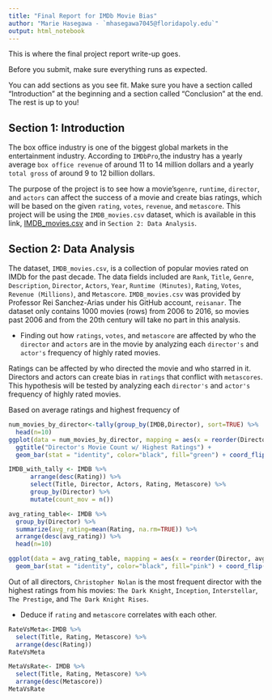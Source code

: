 ```yaml
---
title: "Final Report for IMDb Movie Bias"
author: "Marie Hasegawa - `mhasegawa7045@floridapoly.edu`"
output: html_notebook
---
```


This is where the final project report write-up goes. 


Before you submit, make sure everything runs as expected.

You can add sections as you see fit. Make sure you have a section called "Introduction" at the beginning and a section called "Conclusion" at the end. The rest is up to you!

## Section 1: Introduction

The box office industry is one of the biggest global markets in the entertainment industry. According to `IMDbPro`,the industry has a yearly average ` box office revenue` of around 11 to 14 million dollars and a yearly `total gross` of around 9 to 12 billion dollars.

The purpose of the project is to see how a movie's`genre`, `runtime`, `director`, and `actors` can affect the success of a movie and create bias ratings, which will be based on the given `rating`, `votes`, `revenue`, and `metascore`. This project will be using the `IMDB_movies.csv` dataset, which is available in this link, [IMDB_movies.csv](https://github.com/reisanar/datasets/blob/master/IMDB_movies.csv) and in `Section 2: Data Analysis`.


## Section 2: Data Analysis

The dataset, `IMDB_movies.csv`, is a collection of popular movies rated on IMDb for the past decade. The data fields included are `Rank`, `Title`, `Genre`, `Description`, `Director`, `Actors`, `Year`, `Runtime (Minutes)`, `Rating`, `Votes`, `Revenue (Millions)`, and `Metascore`. `IMDB_movies.csv` was provided by Professor Rei Sanchez-Arias under his GitHub account, `reisanar`. The dataset only contains 1000 movies (rows) from 2006 to 2016, so movies past 2006 and from the 20th century will take no part in this analysis. 




- Finding out how `ratings`, `votes`, and `metascore` are affected by who the `director` and `actors` are in the movie by analyzing each `director's` and `actor's` frequency of highly rated movies.

Ratings can be affected by who directed the movie and who starred in it. Directors and actors can create bias in `ratings` that conflict with `metascores`. This hypothesis will be tested by analyzing each `director's` and `actor's` frequency of highly rated movies.

Based on average ratings and highest frequency of  

```r
num_movies_by_director<-tally(group_by(IMDB,Director), sort=TRUE) %>%
  head(n=10)
ggplot(data = num_movies_by_director, mapping = aes(x = reorder(Director, n), n)) +
  ggtitle("Director's Movie Count w/ Highest Ratings") +
  geom_bar(stat = "identity", color="black", fill="green") + coord_flip()

IMDB_with_tally <- IMDB %>%
      arrange(desc(Rating)) %>%
      select(Title, Director, Actors, Rating, Metascore) %>% 
      group_by(Director) %>% 
      mutate(count_mov = n())
```
```r
avg_rating_table<- IMDB %>% 
  group_by(Director) %>%
  summarize(avg_rating=mean(Rating, na.rm=TRUE)) %>%
  arrange(desc(avg_rating)) %>%
  head(n=10)

ggplot(data = avg_rating_table, mapping = aes(x = reorder(Director, avg_rating), avg_rating)) + 
  geom_bar(stat = "identity", color="black", fill="pink") + coord_flip()
```
Out of all directors, `Christopher Nolan` is the most frequent director with the highest ratings from his movies: `The Dark Knight`, `Inception	`, `Interstellar`, `The Prestige`, and `The Dark Knight Rises`.  


- Deduce if `rating` and `metascore` correlates with each other.
```r
RateVsMeta<-IMDB %>%
  select(Title, Rating, Metascore) %>%
  arrange(desc(Rating))
RateVsMeta

MetaVsRate<- IMDB %>%
  select(Title, Rating, Metascore) %>%
  arrange(desc(Metascore))
MetaVsRate
```





















